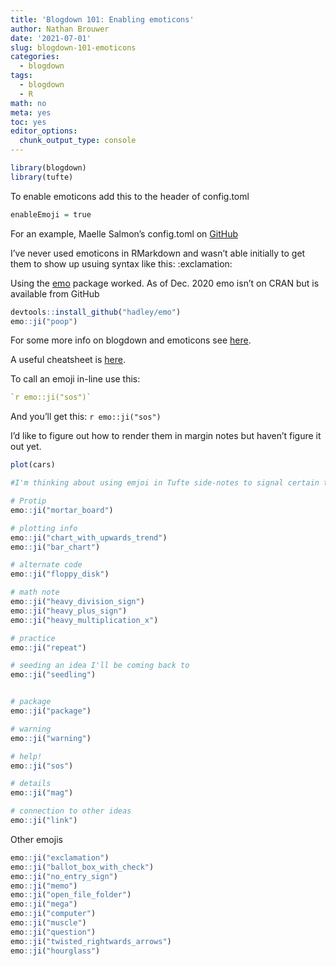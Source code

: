 ```yaml
---
title: 'Blogdown 101: Enabling emoticons'
author: Nathan Brouwer
date: '2021-07-01'
slug: blogdown-101-emoticons
categories:
  - blogdown
tags:
  - blogdown
  - R
math: no
meta: yes
toc: yes
editor_options: 
  chunk_output_type: console
---
```



<!--more-->

```r
library(blogdown)
library(tufte)
```



To enable emoticons add this to the header of config.toml

```r
enableEmoji = true
```

For an example,  Maelle Salmon's config.toml on [GitHub](https://github.com/maelle/simplymaelle/blob/main/config.toml)
 
I've never used emoticons in RMarkdown and wasn't able initially to get them to show up usuing syntax like this:
:exclamation:

Using the [emo](https://github.com/hadley/emo) package worked.   As of Dec. 2020 emo isn't on CRAN but is available from GitHub
```r
devtools::install_github("hadley/emo")
emo::ji("poop")
```


For some more info on blogdown and emoticons see [here](https://bookdown.org/yihui/blogdown/configuration.html).

A useful cheatsheet is [here](https://www.webfx.com/tools/emoji-cheat-sheet/).

To call an emoji in-line use this:

```r
`r emo::ji("sos")` 
```

And you'll get this:
`r emo::ji("sos")` 


I'd like to figure out how to render them in margin notes but haven't figure it out yet.

```r
plot(cars)
```


```r
#I'm thinking about using emjoi in Tufte side-notes to signal certain themes:

# Protip
emo::ji("mortar_board")

# plotting info
emo::ji("chart_with_upwards_trend")
emo::ji("bar_chart")

# alternate code
emo::ji("floppy_disk")

# math note
emo::ji("heavy_division_sign")
emo::ji("heavy_plus_sign")
emo::ji("heavy_multiplication_x")

# practice
emo::ji("repeat")

# seeding an idea I'll be coming back to
emo::ji("seedling")


# package
emo::ji("package")

# warning
emo::ji("warning")

# help!
emo::ji("sos")

# details
emo::ji("mag")

# connection to other ideas
emo::ji("link")
```


Other emojis

```r
emo::ji("exclamation")
emo::ji("ballot_box_with_check")
emo::ji("no_entry_sign")
emo::ji("memo")
emo::ji("open_file_folder")
emo::ji("mega")
emo::ji("computer")
emo::ji("muscle")
emo::ji("question")
emo::ji("twisted_rightwards_arrows")
emo::ji("hourglass")
```






